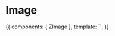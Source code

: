 
<Meta title="Atoms|Image" component={ZImage} />

# Image

<Props of={ZImage} />

<Preview>
  <Story name="Common">
    {{
        components: { ZImage },
        template: `<ZImage
          src="https://zhp.pl/wp-content/uploads/2020/06/News-podsumowanie-na-obozie-kopia-850x468.png"
          :sources="[
            {
              srcset: 'https://zhp.pl/wp-content/uploads/2020/06/News-podsumowanie-na-obozie-kopia-850x468.png',
              media: '(min-width: 480px)',
              type: 'image/png'
            },
            {
              srcset: 'https://zhp.pl/wp-content/uploads/2020/06/News-podsumowanie-na-obozie-kopia-850x468.png'
            }
          ]"
          alt="Akcja letnia jako podsumowanie roku harcerskiego"
        />`,
    }}
  </Story>
</Preview>
